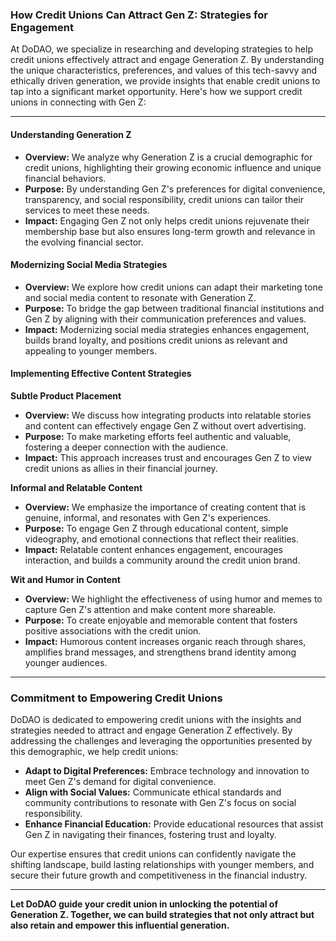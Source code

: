 ### **How Credit Unions Can Attract Gen Z: Strategies for Engagement**

At DoDAO, we specialize in researching and developing strategies to help credit unions effectively attract and engage Generation Z. By understanding the unique characteristics, preferences, and values of this tech-savvy and ethically driven generation, we provide insights that enable credit unions to tap into a significant market opportunity. Here's how we support credit unions in connecting with Gen Z:

---

#### **Understanding Generation Z**

- **Overview:** We analyze why Generation Z is a crucial demographic for credit unions, highlighting their growing economic influence and unique financial behaviors.
- **Purpose:** By understanding Gen Z's preferences for digital convenience, transparency, and social responsibility, credit unions can tailor their services to meet these needs.
- **Impact:** Engaging Gen Z not only helps credit unions rejuvenate their membership base but also ensures long-term growth and relevance in the evolving financial sector.

#### **Modernizing Social Media Strategies**

- **Overview:** We explore how credit unions can adapt their marketing tone and social media content to resonate with Generation Z.
- **Purpose:** To bridge the gap between traditional financial institutions and Gen Z by aligning with their communication preferences and values.
- **Impact:** Modernizing social media strategies enhances engagement, builds brand loyalty, and positions credit unions as relevant and appealing to younger members.

#### **Implementing Effective Content Strategies**

**Subtle Product Placement**

- **Overview:** We discuss how integrating products into relatable stories and content can effectively engage Gen Z without overt advertising.
- **Purpose:** To make marketing efforts feel authentic and valuable, fostering a deeper connection with the audience.
- **Impact:** This approach increases trust and encourages Gen Z to view credit unions as allies in their financial journey.

**Informal and Relatable Content**

- **Overview:** We emphasize the importance of creating content that is genuine, informal, and resonates with Gen Z's experiences.
- **Purpose:** To engage Gen Z through educational content, simple videography, and emotional connections that reflect their realities.
- **Impact:** Relatable content enhances engagement, encourages interaction, and builds a community around the credit union brand.

**Wit and Humor in Content**

- **Overview:** We highlight the effectiveness of using humor and memes to capture Gen Z's attention and make content more shareable.
- **Purpose:** To create enjoyable and memorable content that fosters positive associations with the credit union.
- **Impact:** Humorous content increases organic reach through shares, amplifies brand messages, and strengthens brand identity among younger audiences.

---

### **Commitment to Empowering Credit Unions**

DoDAO is dedicated to empowering credit unions with the insights and strategies needed to attract and engage Generation Z effectively. By addressing the challenges and leveraging the opportunities presented by this demographic, we help credit unions:

- **Adapt to Digital Preferences:** Embrace technology and innovation to meet Gen Z's demand for digital convenience.
- **Align with Social Values:** Communicate ethical standards and community contributions to resonate with Gen Z's focus on social responsibility.
- **Enhance Financial Education:** Provide educational resources that assist Gen Z in navigating their finances, fostering trust and loyalty.

Our expertise ensures that credit unions can confidently navigate the shifting landscape, build lasting relationships with younger members, and secure their future growth and competitiveness in the financial industry.

---

**Let DoDAO guide your credit union in unlocking the potential of Generation Z. Together, we can build strategies that not only attract but also retain and empower this influential generation.**
